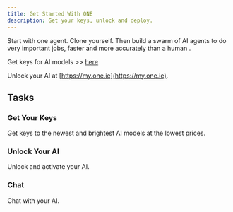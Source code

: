 ```yaml
---
title: Get Started With ONE
description: Get your keys, unlock and deploy. 
---
```


Start with one agent. Clone yourself. Then build a swarm of AI agents to do very important jobs, faster and more accurately than a human . 

Get keys for AI models >> <a href="/docs/cloud/ai-models"> here </a>  

<Callout icon="💡" type="info">

Unlock your AI at [https://my.one.ie](https://my.one.ie).

</Callout>

## Tasks

<div className="docs-grid-cols-2 mt-6">

<Card href="/docs/cloud/get-ready">

### Get Your Keys

Get keys to the newest and brightest AI models at the lowest prices. 

</Card>

<Card  href="/docs/cloud/activate">

### Unlock Your AI

Unlock and activate your AI.
</Card>

<Card  href="/docs/cloud/chat" >

### Chat

Chat with your AI.
</Card>

</div>

